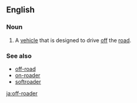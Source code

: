 ==English==

===Noun===
{{en-noun}}

# {{idiomatic}} A [[vehicle]] that is designed to drive [[off]] the [[road]].

===See also===
* [[off-road]]
* [[on-roader]]
* [[softroader]]

[[ja:off-roader]]